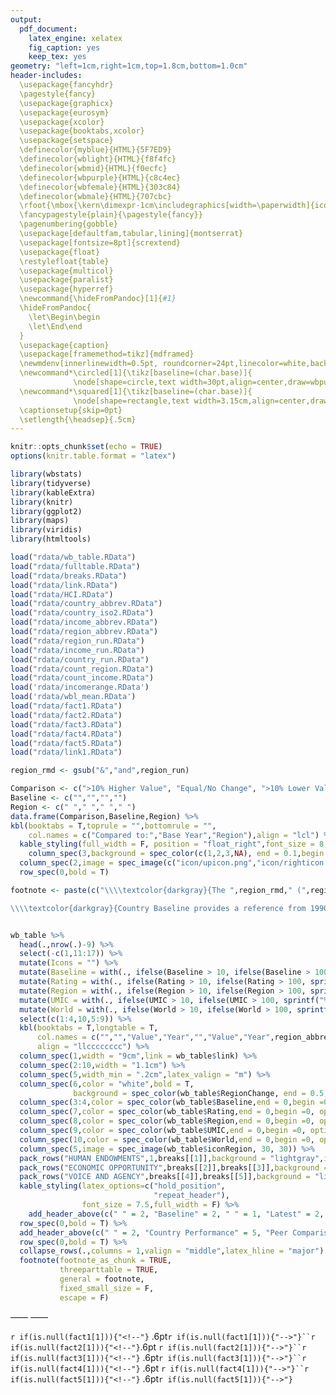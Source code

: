 ```yaml
---
output: 
  pdf_document:
    latex_engine: xelatex
    fig_caption: yes
    keep_tex: yes
geometry: "left=1cm,right=1cm,top=1.8cm,bottom=1.0cm"
header-includes: 
  \usepackage{fancyhdr} 
  \pagestyle{fancy}
  \usepackage{graphicx} 
  \usepackage{eurosym} 
  \usepackage{xcolor}
  \usepackage{booktabs,xcolor}
  \usepackage{setspace}
  \definecolor{myblue}{HTML}{5F7ED9}
  \definecolor{wblight}{HTML}{f8f4fc}
  \definecolor{wbmid}{HTML}{f0ecfc}
  \definecolor{wbpurple}{HTML}{c8c4ec}
  \definecolor{wbfemale}{HTML}{303c84}
  \definecolor{wbmale}{HTML}{707cbc}
  \rfoot{\mbox{\kern\dimexpr-1cm\includegraphics[width=\paperwidth]{icon/footer.png}}}
  \fancypagestyle{plain}{\pagestyle{fancy}} 
  \pagenumbering{gobble}
  \usepackage[defaultfam,tabular,lining]{montserrat}
  \usepackage[fontsize=8pt]{scrextend}
  \usepackage{float}
  \restylefloat{table}
  \usepackage{multicol}
  \usepackage{paralist}
  \usepackage{hyperref}
  \newcommand{\hideFromPandoc}[1]{#1}
  \hideFromPandoc{
    \let\Begin\begin
    \let\End\end
  }
  \usepackage{caption}
  \usepackage[framemethod=tikz]{mdframed}
  \newmdenv[innerlinewidth=0.5pt, roundcorner=24pt,linecolor=white,backgroundcolor=wbpurple,innerleftmargin=2pt,innerrightmargin=2pt,innertopmargin=2pt,innerbottommargin=0pt,nobreak=True,leftmargin = 3.5pt,rightmargin = 3.5pt]{mybox}
  \newcommand*\circled[1]{\tikz[baseline=(char.base)]{
              \node[shape=circle,text width=30pt,align=center,draw=wbpurple,minimum size=30pt,outer sep=0pt,fill=wblight] (char) {#1};}}
  \newcommand*\squared[1]{\tikz[baseline=(char.base)]{
              \node[shape=rectangle,text width=3.15cm,align=center,draw=wbpurple,minimum size=1.5cm,outer sep=0pt,inner sep=4pt,fill=wblight] (char) {#1};}}
  \captionsetup{skip=0pt} 
  \setlength{\headsep}{.5cm}
---
```


```r
knitr::opts_chunk$set(echo = TRUE)
options(knitr.table.format = "latex")

library(wbstats)
library(tidyverse)
library(kableExtra)
library(knitr)
library(ggplot2)
library(maps)
library(viridis)
library(htmltools)

load("rdata/wb_table.RData")
load("rdata/fulltable.RData")
load("rdata/breaks.RData")
load("rdata/link.RData")
load("rdata/HCI.RData")
load("rdata/country_abbrev.RData")
load("rdata/country_iso2.RData")
load("rdata/income_abbrev.RData")
load("rdata/region_abbrev.RData")
load("rdata/region_run.RData")
load("rdata/income_run.RData")
load("rdata/country_run.RData")
load("rdata/count_region.RData")
load("rdata/count_income.RData")
load('rdata/incomerange.RData')
load('rdata/wbl_mean.RData')
load("rdata/fact1.RData")
load("rdata/fact2.RData")
load("rdata/fact3.RData")
load("rdata/fact4.RData")
load("rdata/fact5.RData")
load("rdata/link1.RData")

region_rmd <- gsub("&","and",region_run)

```

\lhead{\includegraphics[height=0.66cm]{pdf/`r country_iso2`.pdf}\fontsize{`r ifelse(nchar(country_run)>18,ifelse(nchar(country_run)>25,16,18),22)`}{1}\selectfont\textbf{\  `r toupper(country_run)` \textcolor{myblue}{GENDER LANDSCAPE}}}

```r
Comparison <- c(">10% Higher Value", "Equal/No Change", ">10% Lower Value", "No Data")
Baseline <- c("","","","")
Region <- c(" "," "," "," ")
data.frame(Comparison,Baseline,Region) %>% 
kbl(booktabs = T,toprule = "",bottomrule = "",
    col.names = c("Compared to:","Base Year","Region"),align = "lcl") %>%
  kable_styling(full_width = F, position = "float_right",font_size = 8,bootstrap_options = "none") %>% 
    column_spec(3,background = spec_color(c(1,2,3,NA), end = 0.1,begin = 0.5, na_color = "gray",option = 'viridis',alpha=0.8)) %>%
  column_spec(2,image = spec_image(c("icon/upicon.png","icon/righticon.png","icon/downicon.png","icon/naicon.png"), 30, 30)) %>% 
  row_spec(0,bold = T)
```

```{=tex}
\begin{minipage}[t][1.7cm][t]{12cm}
\fontsize{9}{8}\selectfont\raggedright
This briefing showcases the gender landscape in `r country_run` on key indicators helpful for monitoring gender equality and designing effective policy interventions. Gender equality fosters productivity gains, minimizes losses in wealth, reduces poverty, boosts shared prosperity, and supports green, resilient, and inclusive development.

\includegraphics[width=10pt]{icon/pointer.png} Click the measures below to explore the \underline{\href{https://genderdata.worldbank.org/}{World Bank Gender Data Portal}}.
\end{minipage}
\vspace{6pt}
```
```r

footnote <- paste(c("\\\\textcolor{darkgray}{The ",region_rmd," (",region_abbrev,") "," region includes ",count_region," countries (all income levels), as classified by The World Bank Group. ",country_run," is ",ifelse(income_abbrev == "UMC","an ","a "),tolower(income_run)," (",income_abbrev,") country, which includes ",count_income," countries with a Gross National Income (GNI) per capita from ",incomerange," (calculated using the World Bank Atlas method). Data and definitions can be found on the \\\\underline{\\\\href{https://genderdata.worldbank.org/}{Gender Data Portal}}. Data is as of ",format(Sys.time(), "%B %d, %Y"),".} 

\\\\textcolor{darkgray}{Country Baseline provides a reference from 1990 to 2010. Latest Value shows the latest available value from 2011 onwards. The arrow icon represents country increases or decreases over 10 percent relative to the base year. Peer Comparison shows how ",country_run," performs relative to its peers in the region, income group, and the world. Color coding represents values 10 percent above or below its peers in the region.}"),collapse = "")


wb_table %>% 
  head(.,nrow(.)-9) %>% 
  select(-c(1,11:17)) %>% 
  mutate(Icons = "") %>% 
  mutate(Baseline = with(., ifelse(Baseline > 10, ifelse(Baseline > 100, sprintf("%.0f",Baseline), sprintf("%.1f",Baseline)), sprintf("%.2f",Baseline)))) %>%
  mutate(Rating = with(., ifelse(Rating > 10, ifelse(Rating > 100, sprintf("%.0f",Rating), sprintf("%.1f",Rating)), sprintf("%.2f",Rating)))) %>%
  mutate(Region = with(., ifelse(Region > 10, ifelse(Region > 100, sprintf("%.0f",Region), sprintf("%.1f",Region)), sprintf("%.2f",Region)))) %>%
  mutate(UMIC = with(., ifelse(UMIC > 10, ifelse(UMIC > 100, sprintf("%.0f",UMIC), sprintf("%.1f",UMIC)), sprintf("%.2f",UMIC)))) %>%
  mutate(World = with(., ifelse(World > 10, ifelse(World > 100, sprintf("%.0f",World), sprintf("%.1f",World)), sprintf("%.2f",World)))) %>%
  select(c(1:4,10,5:9)) %>% 
  kbl(booktabs = T,longtable = T,
      col.names = c("","","Value","Year","","Value","Year",region_abbrev,income_abbrev,"World"),
      align = "llcccccccc") %>% 
  column_spec(1,width = "9cm",link = wb_table$link) %>% 
  column_spec(2:10,width = "1.1cm") %>% 
  column_spec(5,width_min = ".2cm",latex_valign = "m") %>%
  column_spec(6,color = "white",bold = T,
              background = spec_color(wb_table$RegionChange, end = 0.5,begin = 0.1, na_color = "gray",option = "viridis",alpha = 0.8)) %>%
  column_spec(3:4,color = spec_color(wb_table$Baseline,end = 0,begin =0, option = "A",na_color = "gray")) %>%
  column_spec(7,color = spec_color(wb_table$Rating,end = 0,begin =0, option = "A",na_color = "gray")) %>%
  column_spec(8,color = spec_color(wb_table$Region,end = 0,begin =0, option = "A",na_color = "gray")) %>%
  column_spec(9,color = spec_color(wb_table$UMIC,end = 0,begin =0, option = "A",na_color = "gray")) %>%
  column_spec(10,color = spec_color(wb_table$World,end = 0,begin =0, option = "A",na_color = "gray")) %>%
  column_spec(5,image = spec_image(wb_table$iconRegion, 30, 30)) %>%
  pack_rows("HUMAN ENDOWMENTS",1,breaks[[1]],background = "lightgray",indent = F,hline_after = F) %>% 
  pack_rows("ECONOMIC OPPORTUNITY",breaks[[2]],breaks[[3]],background = "lightgray",indent = F,hline_after = F) %>% 
  pack_rows("VOICE AND AGENCY",breaks[[4]],breaks[[5]],background = "lightgray",indent = F,hline_after = F) %>% 
  kable_styling(latex_options=c("hold_position", 
                                "repeat_header"),
                font_size = 7.5,full_width = F) %>%
    add_header_above(c(" " = 2, "Baseline" = 2, " " = 1, "Latest" = 2, "Latest" = 3),bold = T) %>%
  row_spec(0,bold = T) %>% 
  add_header_above(c(" " = 2, "Country Performance" = 5, "Peer Comparison" = 3),bold = T) %>%
  row_spec(0,bold = T) %>% 
  collapse_rows(.,columns = 1,valign = "middle",latex_hline = "major") %>% 
  footnote(footnote_as_chunk = TRUE,
           threeparttable = TRUE,
           general = footnote,
           fixed_small_size = F,
           escape = F)
```

```{=tex}
\newpage
\clearpage
```
```{=tex}
\raggedright
\vspace{.2cm}
\fcolorbox{white}{white}{\color{black}
\begin{minipage}[c][1.7cm][t]{19.5cm}
\begin{minipage}[c][1.7cm][t]{6cm}
\begin{spacing}{2}\fontsize{14}{1}\selectfont   
Women, Business and the Law in `r country_run`
\normalsize
\end{spacing}\end{minipage}\hspace{0.5cm}
\begin{minipage}[c][1.7cm][t]{12.75cm}
\fontsize{9}{8}\selectfont   
\textbf{\underline{\href{https://wbl.worldbank.org/en/wbl}{Women, Business and the Law (WBL) 2022}}} presents an index covering 190 economies, structured around the life cycle of a working woman. In total, 35 questions are scored across eight indicators. \textbf{`r country_run` scores `r round(fulltable$Rating[63],0)` out of 100,} while the regional average across `r region_rmd` is `r round(wbl_mean,0)`.
\normalsize
\end{minipage}
\end{minipage}}
```
```{=tex}
\centering
\begin{minipage}[c][4.2cm][t]{2.1cm}\begin{mybox}\centering
\vspace{.3cm}
\includegraphics[height=.75cm]{icon/overall.png}

\vspace{.3cm}
\fontsize{7.5}{1}\selectfont   
\textbf{\underline{\href{https://genderdata.worldbank.org/indicators/sg-law-indx}{Overall}}}\normalsize 

\vspace{18pt}
\fontsize{14}{1}\selectfont 
\centering\circled{\href{https://genderdata.worldbank.org/indicators/sg-law-indx}{`r round(fulltable$Rating[63],0)`}}
\vspace{.3cm}
\normalsize\end{mybox}\end{minipage}
\begin{minipage}[c][4.2cm][t]{2.1cm}\begin{mybox}\centering
\vspace{.3cm}
\includegraphics[height=.75cm]{icon/mobility.png}

\vspace{.3cm}
\fontsize{7.5}{1}\selectfont   
\textbf{\underline{\href{https://genderdata.worldbank.org/indicators/sg-law-indx-mo}{Mobility}}}\normalsize 

\vspace{16pt}
\fontsize{14}{1}\selectfont 
\centering\circled{\href{https://genderdata.worldbank.org/indicators/sg-law-indx-mo}{`r fulltable$Rating[66]`}}
\vspace{.3cm}
\normalsize\end{mybox}\end{minipage}
\begin{minipage}[c][4.2cm][t]{2.1cm}\begin{mybox}\centering
\vspace{.3cm}
\includegraphics[height=.75cm]{icon/workplace.png}

\vspace{.3cm}
\fontsize{7.5}{1}\selectfont   
\textbf{\underline{\href{https://genderdata.worldbank.org/indicators/sg-law-indx-wp}{Workplace}}}\normalsize 

\vspace{16pt}
\fontsize{14}{1}\selectfont 
\centering\circled{\href{https://genderdata.worldbank.org/indicators/sg-law-indx-wp}{`r fulltable$Rating[71]`}}
\vspace{.3cm}
\normalsize\end{mybox}\end{minipage}
\begin{minipage}[c][4.2cm][t]{2.1cm}\begin{mybox}\centering
\vspace{.3cm}
\includegraphics[height=.75cm]{icon/pay.png}

\vspace{.3cm}
\fontsize{7.5}{1}\selectfont   
\textbf{\underline{\href{https://genderdata.worldbank.org/indicators/sg-law-indx-py}{Pay}}}\normalsize 

\vspace{16pt}
\fontsize{14}{1}\selectfont 
\centering\circled{\href{https://genderdata.worldbank.org/indicators/sg-law-indx-py}{`r fulltable$Rating[70]`}}
\vspace{.3cm}
\normalsize\end{mybox}\end{minipage}
\begin{minipage}[c][4.2cm][t]{2.1cm}\begin{mybox}\centering
\vspace{.3cm}
\includegraphics[height=.75cm]{icon/marriage.png}

\vspace{.3cm}
\fontsize{7.5}{1}\selectfont   
\textbf{\underline{\href{https://genderdata.worldbank.org/indicators/sg-law-indx-mr}{Marriage}}}\normalsize 

\vspace{16pt}
\fontsize{14}{1}\selectfont 
\centering\circled{{\href{https://genderdata.worldbank.org/indicators/sg-law-indx-mr}{`r fulltable$Rating[67]`}}}
\vspace{.3cm}
\normalsize\end{mybox}\end{minipage}
\begin{minipage}[c][4.2cm][t]{2.1cm}\begin{mybox}\centering
\vspace{.3cm}
\includegraphics[height=.75cm]{icon/parenthood.png}

\vspace{.3cm}
\fontsize{7.5}{1}\selectfont   
\textbf{\underline{\href{https://genderdata.worldbank.org/indicators/sg-law-indx-pr}{Parent-}}}
\textbf{\underline{\href{https://genderdata.worldbank.org/indicators/sg-law-indx-pr}{hood}}}\normalsize 

\vspace{8.5pt}
\fontsize{14}{1}\selectfont 
\centering\circled{{\href{https://genderdata.worldbank.org/indicators/sg-law-indx-pr}{`r fulltable$Rating[69]`}}}

\vspace{.3cm}
\normalsize\end{mybox}\end{minipage}
\begin{minipage}[c][4.2cm][t]{2.1cm}\begin{mybox}\centering

\vspace{.3cm}
\includegraphics[height=.75cm]{icon/entrepreneur.png}

\vspace{.3cm}
\fontsize{7.5}{1}\selectfont   
\textbf{\underline{\href{https://genderdata.worldbank.org/indicators/sg-law-indx-en}{Entrepre-}}}
\textbf{\underline{\href{https://genderdata.worldbank.org/indicators/sg-law-indx-en}{neurship}}}\normalsize 

\vspace{6pt}
\fontsize{15}{1}\selectfont 

\centering\circled{{\href{https://genderdata.worldbank.org/indicators/sg-law-indx-en}{`r fulltable$Rating[65]`}}}
\vspace{.3cm}
\normalsize\end{mybox}\end{minipage}
\begin{minipage}[c][4.2cm][t]{2.1cm}\begin{mybox}\centering
\vspace{.3cm}
\includegraphics[height=.75cm]{icon/assets.png}

\vspace{.45cm}
\fontsize{7.5}{1}\selectfont   
\textbf{\underline{\href{https://genderdata.worldbank.org/indicators/sg-law-indx-as}{Assets}}}
  
\normalsize 
\vspace{17pt}
\fontsize{14}{1}\selectfont 
\centering\circled{{\href{https://genderdata.worldbank.org/indicators/sg-law-indx-as}{`r fulltable$Rating[64]`}}}

\vspace{.3cm}
\normalsize\end{mybox}\end{minipage}
\begin{minipage}[c][4.2cm][t]{2.1cm}\begin{mybox}\centering

\vspace{.3cm}
\includegraphics[height=.75cm]{icon/pension.png}

\vspace{.3cm}
\fontsize{7.5}{1}\selectfont   
\textbf{\underline{\href{https://genderdata.worldbank.org/indicators/sg-law-indx-pe}{Pension}}}\normalsize 

\vspace{18pt}
\fontsize{14}{1}\selectfont 
\centering\circled{{\href{https://genderdata.worldbank.org/indicators/sg-law-indx-pe}{`r fulltable$Rating[68]`}}}

\vspace{.3cm}
\normalsize\end{mybox}\end{minipage}
```
\vspace{.3cm}

\centering\rule{19.5cm}{0.5pt}

\vspace{.3cm}

```{=tex}
\begin{minipage}[c][1.65cm][t]{19.5cm}
\begin{minipage}[c][1.65cm][t]{6cm}
\begin{spacing}{2}\fontsize{14}{1}\selectfont   
A Closer Look at Gender Equality in `r country_run`
\normalsize
\end{spacing}\end{minipage}\hspace{0.5cm}
\begin{minipage}[c][1.65cm][t]{12.75cm}
\fontsize{9}{8}\selectfont   
Despite some progress, gender gaps, gender-based violence, and disadvantageous social norms facing women and girls persist, and gains in human capital of women and girls remain untapped. Turning human capital investments into economic gains means addressing multiple barriers to women`s economic empowerment, including improving their voice and agency.
\normalsize
\end{minipage}
\end{minipage}
```
\vspace{.15cm}

```{=tex}
\begin{minipage}[t][4.7cm][t]{19.5cm}
\href{https://genderdata.worldbank.org/indicators/hd-hci-ovrl}{\includegraphics[height=4.7cm]{rdata/HCIplot.png}}\hspace{.2cm}
\href{https://genderdata.worldbank.org/indicators/sl-tlf-acti-zs/}{\includegraphics[height=4.7cm]{rdata/LFPplot.png}}  
\end{minipage}
```
\vspace{.2cm}

\centering\fontsize{10}{8}\selectfont

------ \textbf{Unpacking the Numbers in `r country_run`} ------ \normalsize

`r if(is.null(fact1[1])){"<!--"}`
\fboxrule.6pt\fcolorbox{white}{white}{\color{black}
\begin{minipage}[c][3.3cm][t]{3.15cm}
\vspace{.15cm}\fontsize{10}{5}\centering
\textbf{`r fact1[3]`}

\centering\rule{2.5cm}{0.5pt}
\vspace{.15cm}

\fontsize{9}{5}\selectfont
`r fact1[1]` 
\textbf{\underline{\href{`r fact1[4]`}{`r fact1[2]`}}}
\normalsize\end{minipage}}\hspace{0.45cm}`r if(is.null(fact1[1])){"-->"}``r if(is.null(fact2[1])){"<!--"}`\fboxrule.6pt\fcolorbox{white}{white}{\color{black}
\begin{minipage}[c][3.3cm][t]{3.15cm}
\vspace{.15cm}\fontsize{10}{5}\centering
\textbf{`r fact2[3]`}

\centering\rule{2.5cm}{0.5pt}
\vspace{.15cm}


\fontsize{9}{5}\selectfont
`r fact2[1]` 
\textbf{\underline{\href{`r fact2[3]`}{`r fact2[2]`}}}
\normalsize\end{minipage}}\hspace{0.45cm} `r if(is.null(fact2[1])){"-->"}``r if(is.null(fact3[1])){"<!--"}` \fboxrule.6pt\fcolorbox{white}{white}{\color{black}
\begin{minipage}[c][3.3cm][t]{3.15cm}
\vspace{.15cm}\fontsize{10}{5}\centering
\textbf{`r fact3[3]`}

\centering\rule{2.5cm}{0.5pt}
\vspace{.15cm}

\fontsize{9}{5}\selectfont
`r fact3[1]` 
\textbf{\underline{\href{`r fact3[4]`}{`r fact3[2]`}}}
\normalsize\end{minipage}}\hspace{0.45cm}`r if(is.null(fact3[1])){"-->"}``r if(is.null(fact4[1])){"<!--"}` \fboxrule.6pt\fcolorbox{white}{white}{\color{black}
\begin{minipage}[c][3.3cm][t]{3.15cm}
\vspace{.15cm}\fontsize{10}{5}\centering
\textbf{`r fact4[3]`}

\centering\rule{2.5cm}{0.5pt}
\vspace{.15cm}

\fontsize{9}{5}\selectfont
`r fact4[1]` 
\textbf{\underline{\href{`r fact4[4]`}{`r fact4[2]`}}}
\normalsize\end{minipage}}\hspace{0.45cm} `r if(is.null(fact4[1])){"-->"}``r if(is.null(fact5[1])){"<!--"}`
\fboxrule.6pt\fcolorbox{white}{white}{\color{black}
\begin{minipage}[c][3.3cm][t]{3.15cm}
\vspace{.15cm}\fontsize{10}{5}\centering

\textbf{`r fact5[3]`}

\centering\rule{2.5cm}{0.5pt}
\vspace{.15cm}

\fontsize{9}{5}\selectfont
`r fact5[1]`
\textbf{\underline{\href{`r fact5[4]`}{`r fact5[2]`}}}
\normalsize\end{minipage}}`r if(is.null(fact5[1])){"-->"}`

\vspace{.15cm}

\centering\rule{19.5cm}{0.5pt}

\vspace{0.15cm}

```{=tex}
\fcolorbox{white}{white}{\color{black}
\raggedright\begin{minipage}[t][5cm][t]{9cm}
\fontsize{10}{12}\selectfont
\textbf{ LEARN MORE}
\fontsize{9}{12}\selectfont

\begin{itemize}
  \item[]\textbf{\underline{\href{https://www.worldbank.org/en/topic/gender}{The World Bank in Gender}}}: This portal features the latest research, news, and events around gender equality in international development.

  \item[]\textbf{\underline{\href{https://wbl.worldbank.org/en/wbl}{Women, Business and the Law}}}: This portal includes reports, data, and  news on the laws and regulations that affect women's economic opportunity.
  
  \item[]\textbf{\underline{\href{https://openknowledge.worldbank.org/handle/10986/23425}{World Bank Group Gender Strategy (FY16-FY23)}}}: This 2015 report outlines the World Bank Group's strategy to promote gender equality.
\end{itemize}

\end{minipage}}
\fcolorbox{white}{white}{\color{black}
\raggedright\begin{minipage}[t][5cm][t]{9cm}
\fontsize{10}{12}\selectfont
\textbf{ }
\fontsize{9}{12}\selectfont

\begin{itemize}
  \item[]\textbf{\underline{\href{https://genderdata.worldbank.org/}{World Bank Gender Data Portal}}}: This open data tool shares the latest statistics and research to improve understanding and inform policy choices.
  
  \item[]\textbf{\underline{\href{`r link[1]`}{`r link[2]`}}}: This page features policy research by the GIL, evaluating innovative solutions to close priority gender gaps in the region.
  
  \item[]\textbf{\underline{\href{`r link1[1]`}{`r link1[2]`}}}`r link1[3]`
\end{itemize}

\end{minipage}}
```
